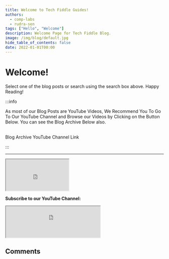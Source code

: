```yaml
---
title: Welcome to Tech Fiddle Guides!
authors:
  - comp-labs
  - rudra-sen
tags: ["Hello", "Welcome"]
description: Welcome Page for Tech Fiddle Blog.
image: /img/blog/default.jpg
hide_table_of_contents: false
date: 2022-01-01T00:00
---
```



# Welcome!

Select one of the blog posts or search using the search box above. Happy Reading!

:::info

As most of our Blog Posts are YouTube Videos, We Recommend You To Go To Our YouTube Channel and Browse our Videos by Clicking on the Button Below. You can see the Blog Archive Below also.<br></br>

<div className="button-group button-group--block">
  <Link
    className="button button--primary"
    href="https://www.youtube.com/channel/UCL6pKeSCbJkPohM2PUZbqQA"
  >
    <i class="fa-solid fa-box-archive"></i> Blog Archive
  </Link>
  <Link
    className="button button--primary"
    href="https://www.youtube.com/channel/UCL6pKeSCbJkPohM2PUZbqQA"
  >
    <i class="fa-brands fa-youtube"></i> YouTube Channel Link
  </Link>
</div>

:::

<!-- truncate -->

---

<iframe
  src="https://cdn.complabs.in/html/sharebtn/index.html"
  title="Share Button"
  height="100"
  width="200"
></iframe>

**Subscribe to our YouTube Channel:**

<iframe
  src="https://cdn.complabs.in/html/subscribe.html"
  title="Subscribe Tech Fiddle"
  height="100"
></iframe>

## Comments

<Giscus
  id="comments"
  repo="Comp-Labs/comp-labs-website"
  repoId="R_kgDOGaLmeA"
  category="General"
  categoryId="DIC_kwDOGaLmeM4CBAA6"
  mapping="title"
  term="Comments"
  reactionsEnabled="1"
  emitMetadata="0"
  inputPosition="top"
  theme="preferred_color_scheme"
  lang="en"
  loading="lazy"
/>
